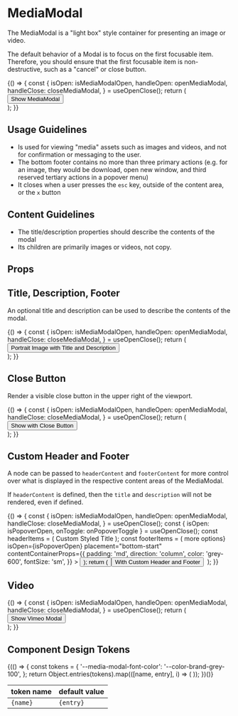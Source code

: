 
<Meta title="Components/MediaModal/Overview" component={MediaModal} />

# MediaModal

The MediaModal is a "light box" style container for presenting an image or video.

The default behavior of a Modal is to focus on the first focusable item.
Therefore, you should ensure that the first focusable item is non-destructive, such as a "cancel" or close button.

<Canvas withSource="open">
  <Story
    name="Basic Usage"
    parameters={{
      chromatic: { disableSnapshot: true },
      design: {
        type: 'figma',
        url: 'https://www.figma.com/file/k1kOsplTGXvSSMQQCzhCND/Palmetto-Design-System?node-id=1503%3A30057',
      },
    }}
  >
    {() => {
      const {
        isOpen: isMediaModalOpen,
        handleOpen: openMediaModal,
        handleClose: closeMediaModal,
      } = useOpenClose();
      return (
        <div>
          <Button variant="light" onClick={openMediaModal}>
            Show MediaModal
          </Button>
          <MediaModal
            ariaLabel="landscape photo"
            isOpen={isMediaModalOpen}
            onDismiss={closeMediaModal}
          >
            <img
              src="images/landscape-mediamodal.jpg"
              alt=""
              style={{
                objectFit: 'contain',
                maxHeight: '100vh',
              }}
            />
          </MediaModal>
        </div>
      );
    }}
  </Story>
</Canvas>

## Usage Guidelines

- Is used for viewing "media" assets such as images and videos, and not for confirmation or messaging to the user.
- The bottom footer contains no more than three primary actions (e.g. for an image, they would be download, open new window, and third reserved tertiary actions in a popover menu)
- It closes when a user presses the `esc` key, outside of the content area, or the `x` button

## Content Guidelines

- The title/description properties should describe the contents of the modal
- Its children are primarily images or videos, not copy.

## Props

<ArgsTable of={MediaModal} />

## Title, Description, Footer

An optional title and description can be used to describe the contents of the modal.

<Canvas withSource="open">
  <Story
    name="Portrait Image with Title and Description"
    parameters={{
      chromatic: { disableSnapshot: true },
      design: {
        type: 'figma',
        url: 'https://www.figma.com/file/k1kOsplTGXvSSMQQCzhCND/Palmetto-Design-System?node-id=1503%3A30057',
      },
    }}
  >
    {() => {
      const {
        isOpen: isMediaModalOpen,
        handleOpen: openMediaModal,
        handleClose: closeMediaModal,
      } = useOpenClose();
      return (
        <div>
          <Button variant="light" onClick={openMediaModal}>
            Portrait Image with Title and Description
          </Button>
          <MediaModal
            title="portrait-mediamodal.jpg"
            description="Site Survey - Roof"
            isOpen={isMediaModalOpen}
            onDismiss={closeMediaModal}
          >
            <img
              src="images/portrait-mediamodal.jpg"
              alt=""
              style={{
                objectFit: 'contain',
                height: 'calc(100vh - var(--size-height-2xl))',
                width: 'auto',
              }}
            />
          </MediaModal>
        </div>
      );
    }}
  </Story>
</Canvas>

## Close Button

Render a visible close button in the upper right of the viewport.

<Canvas withSource="open">
  <Story
    name="With Close Button"
    parameters={{
      chromatic: { disableSnapshot: true },
      design: {
        type: 'figma',
        url: 'https://www.figma.com/file/k1kOsplTGXvSSMQQCzhCND/Palmetto-Design-System?node-id=1503%3A30057',
      },
    }}
  >
    {() => {
      const {
        isOpen: isMediaModalOpen,
        handleOpen: openMediaModal,
        handleClose: closeMediaModal,
      } = useOpenClose();
      return (
        <div>
          <Button variant="light" onClick={openMediaModal}>
            Show with Close Button
          </Button>
          <MediaModal
            ariaLabel="landscape photo"
            isOpen={isMediaModalOpen}
            onDismiss={closeMediaModal}
            closeButton
          >
            <img
              src="images/landscape-mediamodal.jpg"
              alt=""
              style={{
                objectFit: 'contain',
                maxHeight: '100vh',
              }}
            />
          </MediaModal>
        </div>
      );
    }}
  </Story>
</Canvas>

## Custom Header and Footer

A node can be passed to `headerContent` and `footerContent` for more control over what is displayed in the respective content areas of the MediaModal.

If `headerContent` is defined, then the `title` and `description` will not be rendered, even if defined.

<Canvas withSource="open">
  <Story
    name="Custom Header Content"
    parameters={{
      chromatic: { disableSnapshot: true },
    }}
  >
    {() => {
      const {
        isOpen: isMediaModalOpen,
        handleOpen: openMediaModal,
        handleClose: closeMediaModal,
      } = useOpenClose();
      const { isOpen: isPopoverOpen, onToggle: onPopoverToggle } =
        useOpenClose();
      const headerItems = (
        <Box gap="2xs">
          <Box fontWeight="bold">Custom Styled Title</Box>
          <Box direction="row" gap="xs">
            <Badge variant="info" size="sm" message="Invertor" />
            <Badge variant="info" size="sm" message="Utility Meter" />
            <Badge variant="info" size="sm" message="Site Survey" />
          </Box>
        </Box>
      );
      const footerItems = (
        <Box direction="row" gap="lg" fontSize="lg">
          <Box
            as="a"
            color="white"
            href="/images/landscape-mediamodal.jpg"
            download
          >
            <Icon name="download" />
          </Box>
          <Box
            as="a"
            color="white"
            href="/images/landscape-mediamodal.jpg"
            target="_blank"
          >
            <Icon name="launch-app" />
          </Box>
          <Popover
            content={<>more options</>}
            isOpen={isPopoverOpen}
            placement="bottom-start"
            contentContainerProps={{
              padding: 'md',
              direction: 'column',
              color: 'grey-600',
              fontSize: 'sm',
            }}
          >
            <Button isNaked iconPrefix="dots" onClick={onPopoverToggle} />
          </Popover>
        </Box>
      );
      return (
        <div>
          <Button variant="light" onClick={openMediaModal}>
            With Custom Header and Footer
          </Button>
          <MediaModal
            isOpen={isMediaModalOpen}
            onDismiss={closeMediaModal}
            headerContent={headerItems}
            footerContent={footerItems}
            ariaLabel="custom header and footer"
          >
            <img
              src="images/portrait-mediamodal.jpg"
              alt=""
              style={{
                objectFit: 'contain',
                height: 'calc(100vh - var(--size-height-2xl))',
                width: 'auto',
              }}
            />
          </MediaModal>
        </div>
      );
    }}
  </Story>
</Canvas>

## Video

<Canvas withSource="open">
  <Story
    name="Vimeo Video"
    parameters={{
      chromatic: { disableSnapshot: true },
    }}
  >
    {() => {
      const {
        isOpen: isMediaModalOpen,
        handleOpen: openMediaModal,
        handleClose: closeMediaModal,
      } = useOpenClose();
      return (
        <div>
          <Button variant="light" onClick={openMediaModal}>
            Show Vimeo Modal
          </Button>
          <MediaModal
            ariaLabel="vimeo video"
            isOpen={isMediaModalOpen}
            onDismiss={closeMediaModal}
          >
            <Box display="block" width="90vw" maxWidth="5xl">
              <Vimeo vimeoId="595469877" />
            </Box>
          </MediaModal>
        </div>
      );
    }}
  </Story>
</Canvas>

## Component Design Tokens

<table>
  <thead>
    <tr>
      <th>token name</th>
      <th>default value</th>
    </tr>
  </thead>
  <tbody>
    {(() => {
      const tokens = {
        '--media-modal-font-color': '--color-brand-grey-100',
      };
      return Object.entries(tokens).map(([name, entry], i) => (
        <tr key={i}>
          <td>
            <code>{name}</code>
          </td>
          <td>
            <code>{entry}</code>
          </td>
        </tr>
      ));
    })()}

  </tbody>
</table>
